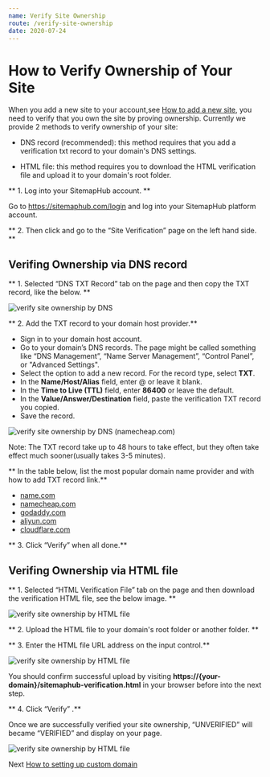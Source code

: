 ```yaml
---
name: Verify Site Ownership
route: /verify-site-ownership
date: 2020-07-24
---
```


# How to Verify Ownership of Your Site

When you add a new site to your account,see [How to add a new site](/add-new-site), you need to verify that you own the site by proving ownership. Currently we provide 2 methods to verify ownership of your site:

- DNS record (recommended): this method requires that you add a verification txt record to your domain's DNS settings.

- HTML file:  this method requires you to download the HTML verification file and upload it to your domain's root folder.

** 1. Log into your SitemapHub account. **

Go to https://sitemaphub.com/login and log into your SitemapHub platform account.

** 2. Then click and go to the “Site Verification” page on the left hand side. **

## Verifing Ownership via DNS record

** 1. Selected “DNS TXT Record” tab on the page and then copy the TXT record, like the below. **

![verify site ownership by DNS](../static/images/verify-site-ownership-01.png)

** 2. Add the TXT record to your domain host provider.**

- Sign in to your domain host account.
- Go to your domain’s DNS records. The page might be called something like “DNS Management”, “Name Server Management”, “Control Panel”, or "Advanced Settings".
- Select the option to add a new record. For the record type, select **TXT**.
- In the **Name/Host/Alias** field, enter @ or leave it blank.
- In the **Time to Live (TTL)** field, enter **86400** or leave the default.
- In the **Value/Answer/Destination** field, paste the verification TXT record you copied.
- Save the record.

![verify site ownership by DNS](../static/images/verify-site-ownership-02.png)
(namecheap.com)

Note: The TXT record take up to 48 hours to take effect, but they often take effect much sooner(usually takes 3-5 minutes). 

** In the table below, list the most popular domain name provider and with how to add TXT record link.**

- [name.com](https://www.name.com/support/articles/115004972547-Adding-a-TXT-Record)
- [namecheap.com](https://www.namecheap.com/support/knowledgebase/article.aspx/317/2237/how-do-i-add-txtspfdkimdmarc-records-for-my-domain)
- [godaddy.com](https://www.godaddy.com/help/add-a-txt-record-19232)
- [aliyun.com](https://help.aliyun.com/knowledge_detail/29725.html#h2-txt-5)
- [cloudflare.com](https://support.cloudflare.com/hc/en-us/articles/360019093151-Managing-DNS-records-in-Cloudflare)

** 3. Click “Verify” when all done.**

## Verifing Ownership via HTML file

** 1. Selected “HTML Verification File” tab on the page and then download the verification HTML file, see the below image. **

![verify site ownership by HTML file](../static/images/verify-site-ownership-03.png)

** 2. Upload the HTML file to your domain's root folder or another folder. **

** 3. Enter the HTML file URL address on the input control.**

![verify site ownership by HTML file](../static/images/verify-site-ownership-04.png)

You should confirm successful upload by visiting **https://{your-domain}/sitemaphub-verification.html** in your browser before into the next step.

** 4. Click “Verify” .**

Once we are successfully verified your site ownership, “UNVERIFIED” will became “VERIFIED” and display on your page.

![verify site ownership by HTML file](../static/images/verify-site-ownership-05.png)

Next [How to setting up custom domain](setting-custom-domain)